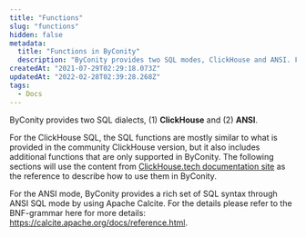 ```yaml
---
title: "Functions"
slug: "functions"
hidden: false
metadata:
  title: "Functions in ByConity"
  description: "ByConity provides two SQL modes, ClickHouse and ANSI. For the ClickHouse mode, some are self-developed functions by ByConity."
createdAt: "2021-07-29T02:29:18.073Z"
updatedAt: "2022-02-28T02:39:28.268Z"
tags:
  - Docs
---
```


ByConity provides two SQL dialects, (1) **ClickHouse** and (2) **ANSI**.

For the ClickHouse SQL, the SQL functions are mostly similar to what is provided in the community ClickHouse version, but it also includes additional functions that are only supported in ByConity. The following sections will use the content from [ClickHouse.tech documentation site](https://clickhouse.tech/docs/en/sql-reference/functions/) as the reference to describe how to use them in ByConity.

For the ANSI mode, ByConity provides a rich set of SQL syntax through ANSI SQL mode by using Apache Calcite. For the details please refer to the BNF-grammar here for more details: https://calcite.apache.org/docs/reference.html.
